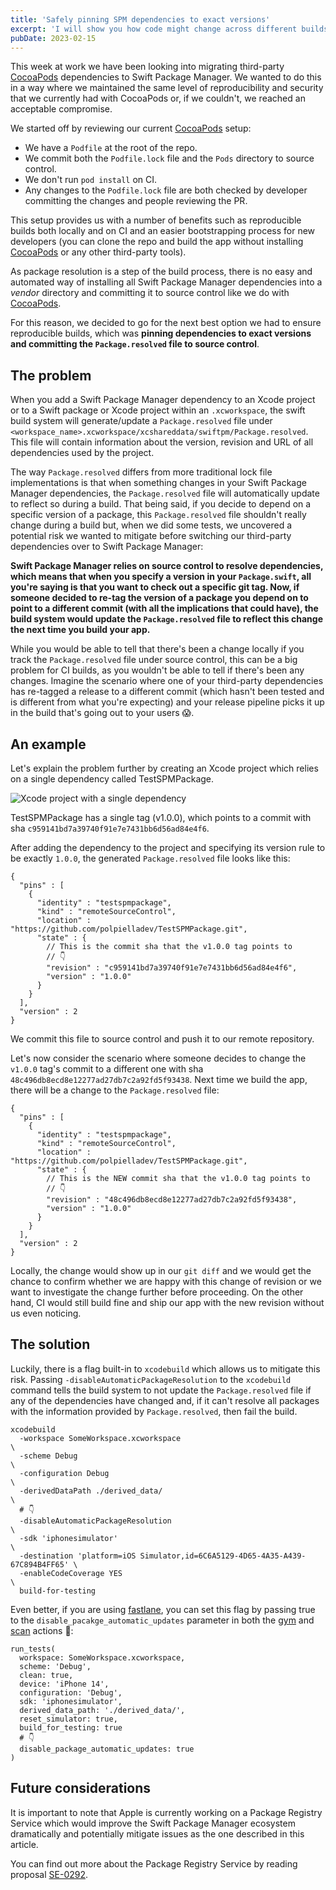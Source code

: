 ```yaml
---
title: 'Safely pinning SPM dependencies to exact versions'
excerpt: 'I will show you how code might change across different builds even when depending on an exact version of a Swift Package as well as how to mitigate the risks associated with this.' 
pubDate: 2023-02-15
---
```


This week at work we have been looking into migrating third-party [CocoaPods](https://cocoapods.org/) dependencies to Swift Package Manager. We wanted to do this in a way where we maintained the same level of reproducibility and security that we currently had with CocoaPods or, if we couldn't, we reached an acceptable compromise. 

We started off by reviewing our current [CocoaPods](https://cocoapods.org/) setup:

* We have a `Podfile` at the root of the repo.
* We commit both the `Podfile.lock` file and the `Pods` directory to source control.
* We don't run `pod install` on CI.
* Any changes to the `Podfile.lock` file are both checked by developer committing the changes and people reviewing the PR.

This setup provides us with a number of benefits such as reproducible builds both locally and on CI and an easier bootstrapping process for new developers (you can clone the repo and build the app without installing [CocoaPods](https://cocoapods.org/) or any other third-party tools).

As package resolution is a step of the build process, there is no easy and automated way of installing all Swift Package Manager dependencies into a *vendor* directory and committing it to source control like we do with [CocoaPods](https://cocoapods.org/). 

For this reason, we decided to go for the next best option we had to ensure reproducible builds, which was **pinning dependencies to exact versions and committing the `Package.resolved` file to source control**.

## The problem

When you add a Swift Package Manager dependency to an Xcode project or to a Swift package or Xcode project within an `.xcworkspace`, the swift build system will generate/update a `Package.resolved` file under `<workspace_name>.xcworkspace/xcshareddata/swiftpm/Package.resolved`. This file will contain information about the version, revision and URL of all dependencies used by the project.

The way `Package.resolved` differs from more traditional lock file implementations is that when something changes in your Swift Package Manager dependencies, the `Package.resolved` file will automatically update to reflect so during a build. That being said, if you decide to depend on a specific version of a package, this `Package.resolved` file shouldn't really change during a build but, when we did some tests, we uncovered a potential risk we wanted to mitigate before switching our third-party dependencies over to Swift Package Manager: 

**Swift Package Manager relies on source control to resolve dependencies, which means that when you specify a version in your `Package.swift`, all you're saying is that you want to check out a specific git tag. Now, if someone decided to re-tag the version of a package you depend on to point to a different commit (with all the implications that could have), the build system would update the `Package.resolved` file to reflect this change the next time you build your app.**

While you would be able to tell that there's been a change locally if you track the `Package.resolved` file under source control, this can be a big problem for CI builds, as you wouldn't be able to tell if there's been any changes. Imagine the scenario where one of your third-party dependencies has re-tagged a release to a different commit (which hasn't been tested and is different from what you're expecting) and your release pipeline picks it up in the build that's going out to your users 😱.

## An example

Let's explain the problem further by creating an Xcode project which relies on a single dependency called TestSPMPackage.

![Xcode project with a single dependency](/assets/posts/safely-pinning-spm-dependencies-to-exact-versions/xcode.webp)

TestSPMPackage has a single tag (v1.0.0), which points to a commit with sha `c959141bd7a39740f91e7e7431bb6d56ad84e4f6`. 

After adding the dependency to the project and specifying its version rule to be exactly `1.0.0`, the generated `Package.resolved` file looks like this:

```json:Package.resolved
{
  "pins" : [
    {
      "identity" : "testspmpackage",
      "kind" : "remoteSourceControl",
      "location" : "https://github.com/polpielladev/TestSPMPackage.git",
      "state" : {
        // This is the commit sha that the v1.0.0 tag points to
        // 👇
        "revision" : "c959141bd7a39740f91e7e7431bb6d56ad84e4f6",
        "version" : "1.0.0"
      }
    }
  ],
  "version" : 2
}
```

We commit this file to source control and push it to our remote repository. 

Let's now consider the scenario where someone decides to change the `v1.0.0` tag's commit to a different one with sha `48c496db8ecd8e12277ad27db7c2a92fd5f93438`. Next time we build the app, there will be a change to the `Package.resolved` file:

```json:Package.resolved
{
  "pins" : [
    {
      "identity" : "testspmpackage",
      "kind" : "remoteSourceControl",
      "location" : "https://github.com/polpielladev/TestSPMPackage.git",
      "state" : {
        // This is the NEW commit sha that the v1.0.0 tag points to
        // 👇
        "revision" : "48c496db8ecd8e12277ad27db7c2a92fd5f93438",
        "version" : "1.0.0"
      }
    }
  ],
  "version" : 2
}
```

Locally, the change would show up in our `git diff` and we would get the chance to confirm whether we are happy with this change of revision or we want to investigate the change further before proceeding. On the other hand, CI would still build fine and ship our app with the new revision without us even noticing.

## The solution

Luckily, there is a flag built-in to `xcodebuild` which allows us to mitigate this risk. Passing `-disableAutomaticPackageResolution` to the `xcodebuild` command tells the build system to not update the `Package.resolved` file if any of the dependencies have changed and, if it can't resolve all packages with the information provided by `Package.resolved`, then fail the build.

```bash:Terminal
xcodebuild 
  -workspace SomeWorkspace.xcworkspace                                          \
  -scheme Debug                                                                 \         
  -configuration Debug                                                          \          
  -derivedDataPath ./derived_data/                                              \
  # 👇
  -disableAutomaticPackageResolution                                            \
  -sdk 'iphonesimulator'                                                        \
  -destination 'platform=iOS Simulator,id=6C6A5129-4D65-4A35-A439-67C894B4FF65' \
  -enableCodeCoverage YES                                                       \
  build-for-testing
``` 

Even better, if you are using [fastlane](https://fastlane.tools/), you can set this flag by passing true to the `disable_pacakge_automatic_updates`  parameter in both the [gym](https://docs.fastlane.tools/actions/gym/) and [scan](https://docs.fastlane.tools/actions/scan/) actions 🎉:

```ruby:Fastfile
run_tests(
  workspace: SomeWorkspace.xcworkspace,
  scheme: 'Debug',
  clean: true,
  device: 'iPhone 14',
  configuration: 'Debug',
  sdk: 'iphonesimulator',
  derived_data_path: './derived_data/',
  reset_simulator: true,
  build_for_testing: true
  # 👇
  disable_package_automatic_updates: true
)
```

## Future considerations

It is important to note that Apple is currently working on a Package Registry Service which would improve the Swift Package Manager ecosystem dramatically and potentially mitigate issues as the one described in this article. 

You can find out more about the Package Registry Service by reading proposal [SE-0292](https://github.com/apple/swift-evolution/blob/main/proposals/0292-package-registry-service.md).

